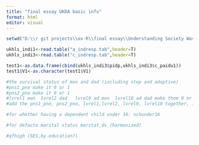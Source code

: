 ```yaml
---
title: "final essay UKDA basic info"
format: html
editor: visual
---
```


```r

setwd("D:\\r git projects\\ox-R\\final essay\\Understanding Society Waves 2009-2022 and Harmonised BHPS Waves 1991-2009\\UKDA-6614-tab\\tab\\ukhls")

ukhls_indi1<-read.table("a_indresp.tab",header=T)
ukhls_indi3<-read.table("c_indresp.tab",header=T)
```

```r
test1<-as.data.frame(cbind(ukhls_indi3$pidp,ukhls_indi3$c_paidu1))
test1$V1<-as.character(test1$V1)
```

```r
#the survival status of mon and dad (including step and adoptive)
#pns1_pno make it 0 or 1 
#pns2_pno make it 0 or 1
#lvrel1 mon  1vrel2 dad   lvrel9 ad mon  lvrel10 ad dad make them 0 or 1 (those not living together)
#add the pns1_pno, pns2_pno, lvrel1,lvrel2, lvrel9, lvrel10 together, if value>2, take 2

#for whether having a dependent child under 16: nchunder16 

#for defacto marital status marstat_dv (harmonized)

#qfhigh (SES,by education?)
```
